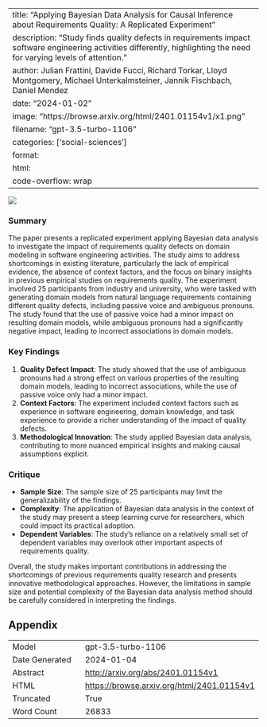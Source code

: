 
---
title: "Applying Bayesian Data Analysis for Causal Inference about Requirements Quality: A Replicated Experiment"
description: "Study finds quality defects in requirements impact software engineering activities differently, highlighting the need for varying levels of attention."
author: Julian Frattini, Davide Fucci, Richard Torkar, Lloyd Montgomery, Michael Unterkalmsteiner, Jannik Fischbach, Daniel Mendez
date: "2024-01-02"
image: "https://browse.arxiv.org/html/2401.01154v1/x1.png"
filename: "gpt-3.5-turbo-1106"
categories: ['social-sciences']
format:
  html:
    code-overflow: wrap
---

![](https://browse.arxiv.org/html/2401.01154v1/x1.png)

### Summary
The paper presents a replicated experiment applying Bayesian data analysis to investigate the impact of requirements quality defects on domain modeling in software engineering activities. The study aims to address shortcomings in existing literature, particularly the lack of empirical evidence, the absence of context factors, and the focus on binary insights in previous empirical studies on requirements quality. The experiment involved 25 participants from industry and university, who were tasked with generating domain models from natural language requirements containing different quality defects, including passive voice and ambiguous pronouns. The study found that the use of passive voice had a minor impact on resulting domain models, while ambiguous pronouns had a significantly negative impact, leading to incorrect associations in domain models.

### Key Findings
1. **Quality Defect Impact**: The study showed that the use of ambiguous pronouns had a strong effect on various properties of the resulting domain models, leading to incorrect associations, while the use of passive voice only had a minor impact.
2. **Context Factors**: The experiment included context factors such as experience in software engineering, domain knowledge, and task experience to provide a richer understanding of the impact of quality defects.
3. **Methodological Innovation**: The study applied Bayesian data analysis, contributing to more nuanced empirical insights and making causal assumptions explicit.

### Critique
- **Sample Size**: The sample size of 25 participants may limit the generalizability of the findings.
- **Complexity**: The application of Bayesian data analysis in the context of the study may present a steep learning curve for researchers, which could impact its practical adoption.
- **Dependent Variables**: The study's reliance on a relatively small set of dependent variables may overlook other important aspects of requirements quality.

Overall, the study makes important contributions in addressing the shortcomings of previous requirements quality research and presents innovative methodological approaches. However, the limitations in sample size and potential complexity of the Bayesian data analysis method should be carefully considered in interpreting the findings.

## Appendix

|          |          |
|----------|----------|
| Model     | gpt-3.5-turbo-1106       |
| Date Generated     | 2024-01-04       |
| Abstract | [http://arxiv.org/abs/2401.01154v1](http://arxiv.org/abs/2401.01154v1)        |
| HTML     | [https://browse.arxiv.org/html/2401.01154v1](https://browse.arxiv.org/html/2401.01154v1)       |
| Truncated       | True       |
| Word Count       | 26833       |